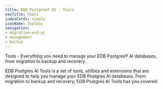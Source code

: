 ```yaml
---
title: EDB Postgres® AI - Tools
navTitle: Tools
indexCards: simple
iconName: Toolbox
navigation:
- migration-and-ai
- management
- backup
---
```


Tools - Everything you need to manage your EDB Postgres® AI databases, from migration to backup and recovery.

EDB Postgres AI Tools is a set of tools, utilities and extensions that are designed to help you manage your EDB Postgres AI databases. From migration to backup and recovery, EDB Postgres AI Tools has you covered.


